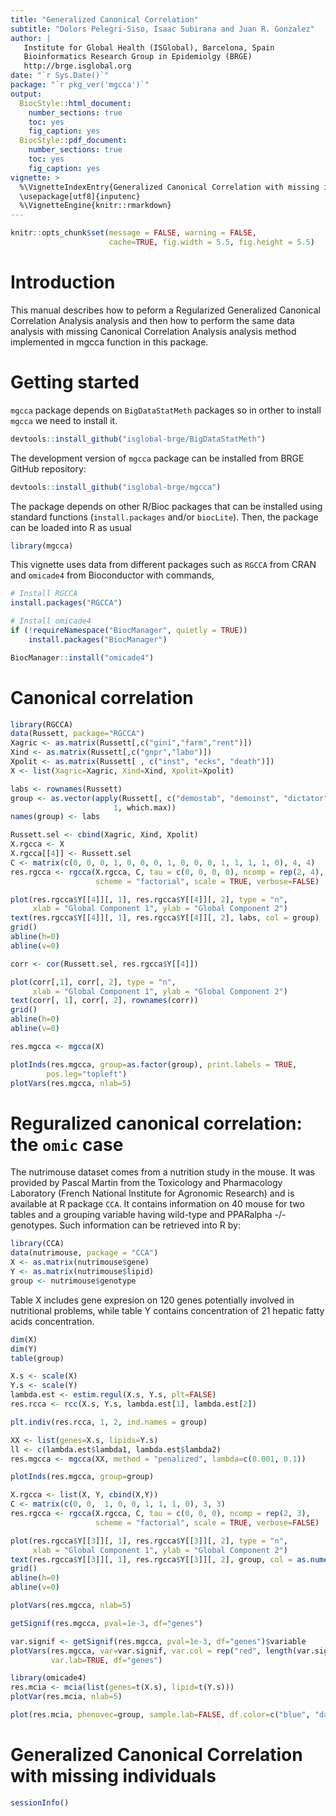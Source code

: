---
title: "Generalized Canonical Correlation"
subtitle: "Dolors Pelegri-Siso, Isaac Subirana and Juan R. Gonzalez"
author: |
   Institute for Global Health (ISGlobal), Barcelona, Spain
   Bioinformatics Research Group in Epidemiolgy (BRGE)
   http://brge.isglobal.org
date: "`r Sys.Date()`"
package: "`r pkg_ver('mgcca')`"
output: 
  BiocStyle::html_document:
    number_sections: true
    toc: yes
    fig_caption: yes
  BiocStyle::pdf_document:
    number_sections: true
    toc: yes
    fig_caption: yes
vignette: >
  %\VignetteIndexEntry{Generalized Canonical Correlation with missing individuals}
  \usepackage[utf8]{inputenc} 
  %\VignetteEngine{knitr::rmarkdown}
---

```{r setup_knitr, include=FALSE}
knitr::opts_chunk$set(message = FALSE, warning = FALSE,
                      cache=TRUE, fig.width = 5.5, fig.height = 5.5)
```

# Introduction

This manual describes how to peform a Regularized Generalized Canonical Correlation Analysis analysis and then how to perform the same data analysis with missing Canonical Correlation Analysis analysis method implemented in mgcca function in this package.

# Getting started

`mgcca` package depends on `BigDataStatMeth` packages so in orther to install `mgcca` we need to install it.

```{r install_BDSM, eval=FALSE}
devtools::install_github("isglobal-brge/BigDataStatMeth")
```

The development version of `mgcca` package can be installed from BRGE GitHub repository:

```{r install_mgcca, eval=FALSE}
devtools::install_github("isglobal-brge/mgcca")
```

The package depends on other R/Bioc packages that can be installed using standard functions (`install.packages` and/or `biocLite`). Then, the package can be loaded into R as usual

```{r load_library, cache=FALSE}
library(mgcca)
```

This vignette uses data from different packages such as `RGCCA` from CRAN and `omicade4` from Bioconductor with commands,

```{r install_rgcca, cache=FALSE, eval=FALSE}
# Install RGCCA
install.packages("RGCCA")

# Install omicade4
if (!requireNamespace("BiocManager", quietly = TRUE))
    install.packages("BiocManager")

BiocManager::install("omicade4")

```

# Canonical correlation

```{r load_russett}
library(RGCCA)
data(Russett, package="RGCCA")
Xagric <- as.matrix(Russett[,c("gini","farm","rent")])
Xind <- as.matrix(Russett[,c("gnpr","labo")])
Xpolit <- as.matrix(Russett[ , c("inst", "ecks", "death")])
X <- list(Xagric=Xagric, Xind=Xind, Xpolit=Xpolit)
```

```{r}
labs <- rownames(Russett)
group <- as.vector(apply(Russett[, c("demostab", "demoinst", "dictator")], 
                       1, which.max))
names(group) <- labs
```


```{r rgcca}
Russett.sel <- cbind(Xagric, Xind, Xpolit)
X.rgcca <- X
X.rgcca[[4]] <- Russett.sel
C <- matrix(c(0, 0, 0, 1, 0, 0, 0, 1, 0, 0, 0, 1, 1, 1, 1, 0), 4, 4)
res.rgcca <- rgcca(X.rgcca, C, tau = c(0, 0, 0, 0), ncomp = rep(2, 4),
                   scheme = "factorial", scale = TRUE, verbose=FALSE)
```

```{r plotIndsrgcca}
plot(res.rgcca$Y[[4]][, 1], res.rgcca$Y[[4]][, 2], type = "n",
     xlab = "Global Component 1", ylab = "Global Component 2")
text(res.rgcca$Y[[4]][, 1], res.rgcca$Y[[4]][, 2], labs, col = group)
grid()
abline(h=0)
abline(v=0)
```

```{r corwithglobal}
corr <- cor(Russett.sel, res.rgcca$Y[[4]])
```

```{r plotvarsrgcca}
plot(corr[,1], corr[, 2], type = "n",
     xlab = "Global Component 1", ylab = "Global Component 2")
text(corr[, 1], corr[, 2], rownames(corr))
grid()
abline(h=0)
abline(v=0)
```


```{r mgcca_russet}
res.mgcca <- mgcca(X)
```

```{r plot_mgcca_russett}
plotInds(res.mgcca, group=as.factor(group), print.labels = TRUE, 
        pos.leg="topleft")
plotVars(res.mgcca, nlab=5)
```


# Reguralized canonical correlation: the `omic` case 

The nutrimouse dataset comes from a nutrition study in the mouse. It was provided by Pascal Martin from the Toxicology and Pharmacology Laboratory (French National Institute for Agronomic Research) and is available at R package `CCA`. It contains information on 40 mouse for two tables and a grouping variable having wild-type and PPARalpha -/- genotypes. Such information can be retrieved into R by:

```{r data_nutrimouse}
library(CCA)
data(nutrimouse, package = "CCA")
X <- as.matrix(nutrimouse$gene)
Y <- as.matrix(nutrimouse$lipid)
group <- nutrimouse$genotype
```

Table X includes gene expresion on 120 genes potentially involved in nutritional problems, while table Y contains concentration of 21 hepatic fatty acids concentration.

```{r desc_nutri}
dim(X)
dim(Y)
table(group)
```

```{r res_nutri_rcc, cache=TRUE}
X.s <- scale(X)
Y.s <- scale(Y)
lambda.est <- estim.regul(X.s, Y.s, plt=FALSE)
res.rcca <- rcc(X.s, Y.s, lambda.est[1], lambda.est[2])
```

```{r plot_indiv_nutri_rcca}
plt.indiv(res.rcca, 1, 2, ind.names = group)
```


```{r res_nutri_mgcca, cache=TRUE}
XX <- list(genes=X.s, lipids=Y.s)
ll <- c(lambda.est$lambda1, lambda.est$lambda2)
res.mgcca <- mgcca(XX, method = "penalized", lambda=c(0.001, 0.1))
```

```{r plot_indiv_nutri_mrcca}
plotInds(res.mgcca, group=group)
```


```{r res_nutri_rgcca}
X.rgcca <- list(X, Y, cbind(X,Y))
C <- matrix(c(0, 0,  1, 0, 0, 1, 1, 1, 0), 3, 3)
res.rgcca <- rgcca(X.rgcca, C, tau = c(0, 0, 0), ncomp = rep(2, 3),
                   scheme = "factorial", scale = TRUE, verbose=FALSE)
```

```{r plot_indiv_nutri_rgcca}
plot(res.rgcca$Y[[3]][, 1], res.rgcca$Y[[3]][, 2], type = "n",
     xlab = "Global Component 1", ylab = "Global Component 2")
text(res.rgcca$Y[[3]][, 1], res.rgcca$Y[[3]][, 2], group, col = as.numeric(group))
grid()
abline(h=0)
abline(v=0)
```


```{r plot_vars_mgcca}
plotVars(res.mgcca, nlab=5)
```

```{r vars_mgcca_sig}
getSignif(res.mgcca, pval=1e-3, df="genes")
```

```{r plot_vars_mgcca_sig}
var.signif <- getSignif(res.mgcca, pval=1e-3, df="genes")$variable
plotVars(res.mgcca, var=var.signif, var.col = rep("red", length(var.signif)), 
         var.lab=TRUE, df="genes")
```


```{r omicade4}
library(omicade4)
res.mcia <- mcia(list(genes=t(X.s), lipid=t(Y.s)))
plotVar(res.mcia, nlab=5)
``` 

```{r plot_mcia}
plot(res.mcia, phenovec=group, sample.lab=FALSE, df.color=c("blue", "darkgreen"))
```

# Generalized Canonical Correlation with missing individuals


```{r sessionInfo}
sessionInfo()
```
